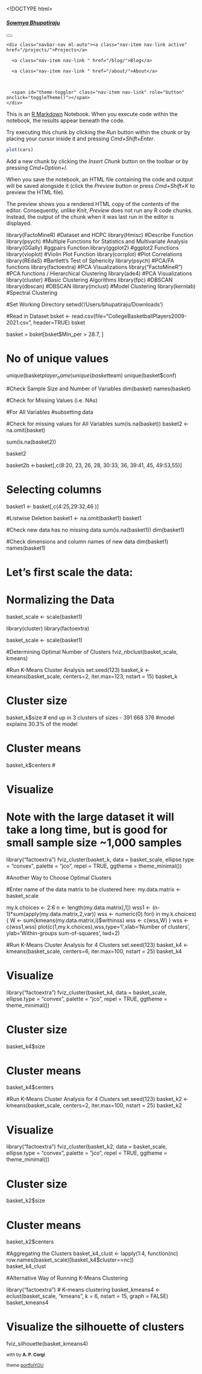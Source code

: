 <!DOCTYPE html>

<!--
  portfolYOU Jekyll theme by Youssef Raafat
  Free for personal and commercial use under the MIT license
  https://github.com/YoussefRaafatNasry/portfolYOU
-->

<html lang="en" class="h-100">

<head>

  
  
  

  

  <meta charset="utf-8">
  <meta http-equiv="X-UA-Compatible" content="IE=edge">
  <meta name="viewport" content="width=device-width, initial-scale=1">

  <meta property="og:type" content="website">
  <meta property="og:title" content="R Notebook">
  <meta property="og:description" content="I am definitely not a corgi!">
  <meta property="og:image" content="https://dogtime.com/assets/uploads/gallery/pembroke-welsh-corgi-dog-breed-pictures/prance-8.jpg">

  <title>R Notebook</title>
  <meta name="description" content="I am definitely not a corgi!">

  <link rel="shortcut icon" type="image/x-icon" href="/assets/favicon.ico">

  <!-- Theme style -->
  <script src="/assets/js/theme.js"></script>

  <!-- Font Awesome CDN -->
  <link rel="stylesheet" href="https://use.fontawesome.com/releases/v5.10.0/css/all.css">

  <!-- Bootstrap CSS CDN -->
  <link rel="stylesheet" href="https://cdn.jsdelivr.net/npm/bootstrap@4.6.0/dist/css/bootstrap.min.css">

  <!-- Animate CSS CDN -->
  <link rel="stylesheet" href="https://cdnjs.cloudflare.com/ajax/libs/animate.css/3.7.0/animate.css">

  <!-- Custom CSS -->
  <link rel="stylesheet" href="/assets/css/style.css">

</head>

<body class="h-100 d-flex flex-column">

  <main class="flex-shrink-0 container mt-5">
    <nav class="navbar navbar-expand-lg navbar-themed">

  <a class="navbar-brand" href="/"><h5><b>Sowmya Bhupatiraju</b></h5></a>

  <button class="navbar-toggler" type="button" data-toggle="collapse" data-target="#navbarNavAltMarkup" aria-controls="navbarNavAltMarkup" aria-expanded="false" aria-label="Toggle navigation">
    <i class="fas fa-1x fa-bars text-themed"></i>
  </button>

  <div class="collapse navbar-collapse" id="navbarNavAltMarkup">
    <div class="navbar-nav ml-auto"><a class="nav-item nav-link active" href="/projects/">Projects</a>

      <a class="nav-item nav-link " href="/blog/">Blog</a>

      <a class="nav-item nav-link " href="/about/">About</a>

      

      <span id="theme-toggler" class="nav-item nav-link" role="button" onclick="toggleTheme()"></span>
    </div>
  </div>

</nav>
    <div class="col-lg-10 mx-auto mt-5 markdown-body">
  This is an [R Markdown](http://rmarkdown.rstudio.com) Notebook. When you execute code within the notebook, the results appear beneath the code. 

Try executing this chunk by clicking the *Run* button within the chunk or by placing your cursor inside it and pressing *Cmd+Shift+Enter*. 

```r
plot(cars)
```

Add a new chunk by clicking the *Insert Chunk* button on the toolbar or by pressing *Cmd+Option+I*.

When you save the notebook, an HTML file containing the code and output will be saved alongside it (click the *Preview* button or press *Cmd+Shift+K* to preview the HTML file). 

The preview shows you a rendered HTML copy of the contents of the editor. Consequently, unlike *Knit*, *Preview* does not run any R code chunks. Instead, the output of the chunk when it was last run in the editor is displayed.



library(FactoMineR) #Dataset and HCPC
library(Hmisc) #Describe Function
library(psych) #Multiple Functions for Statistics and Multivariate Analysis
library(GGally) #ggpairs Function
library(ggplot2) #ggplot2 Functions
library(vioplot) #Violin Plot Function
library(corrplot) #Plot Correlations
library(REdaS) #Bartlett's Test of Sphericity
library(psych) #PCA/FA functions
library(factoextra) #PCA Visualizations
library("FactoMineR") #PCA functions / Hierarchical Clustering
library(ade4) #PCA Visualizations
library(cluster) #Basic Clustering Algorithms
library(fpc) #DBSCAN
library(dbscan) #DBSCAN
library(mclust) #Model Clustering
library(kernlab) #Spectral Clustering


#Set Working Directory
setwd('/Users/bhupatiraju/Downloads')

#Read in Dataset
bsket <- read.csv(file="CollegeBasketballPlayers2009-2021.csv", header=TRUE)
bsket
 
basket = bsket[bsket$Min_per > 28.7, ]

# No of unique values
unique(basket$player_name)
unique(basket$team)
unique(basket$conf)


#Check Sample Size and Number of Variables
dim(basket)
names(basket)


#Check for Missing Values (i.e. NAs)

#For All Variables
#subsetting data

#Check for missing values for All Variables
sum(is.na(basket))
basket2 <- na.omit(basket)

sum(is.na(basket2))

basket2

basket2b <-basket[,c(8:20, 23, 26, 28, 30:33, 36, 39:41, 45, 49:53,55)]

# Selecting columns
basket1 <- basket[,c(4:25,29:32,46 )]

#Listwise Deletion
basket1 <- na.omit(basket1)
basket1 

#Check new data has no missing data
sum(is.na(basket1))
dim(basket1)


#Check dimensions and column names of new data 
dim(basket1)
names(basket1)


# Let's first scale the data:
# Normalizing the Data
basket_scale <- scale(basket1) 

library(cluster)
library(factoextra)

basket_scale <- scale(basket1) 

#Determining Optimal Number of Clusters
fviz_nbclust(basket_scale, kmeans)


#Run K-Means Cluster Analysis
set.seed(123)
basket_k <- kmeans(basket_scale, centers=2, iter.max=123, nstart = 15)
basket_k


# Cluster size
basket_k$size
# end up in 3 clusters of sizes - 391 668 376
#model explains 30.3% of the model

# Cluster means
basket_k$centers
#

# Visualize
# Note with the large dataset it will take a long time, but is good for small sample size ~1,000 samples
library("factoextra")
fviz_cluster(basket_k, data = basket_scale, 
             ellipse.type = "convex",
             palette = "jco",
             repel = TRUE,
             ggtheme = theme_minimal())


#Another Way to Choose Optimal Clusters

#Enter name of the data matrix to be clustered here:
my.data.matrix <- basket_scale


my.k.choices <- 2:6
n <- length(my.data.matrix[,1])
wss1 <- (n-1)*sum(apply(my.data.matrix,2,var))
wss <- numeric(0)
for(i in my.k.choices) {
  W <- sum(kmeans(my.data.matrix,i)$withinss)
  wss <- c(wss,W)
}
wss <- c(wss1,wss)
plot(c(1,my.k.choices),wss,type='l',xlab='Number of clusters', ylab='Within-groups sum-of-squares', lwd=2)



#Run K-Means Cluster Analysis for 4 Clusters
set.seed(123)
basket_k4 <- kmeans(basket_scale, centers=6, iter.max=100, nstart = 25)
basket_k4

# Visualize
library("factoextra")
fviz_cluster(basket_k4, data = basket_scale, 
             ellipse.type = "convex",
             palette = "jco",
             repel = TRUE,
             ggtheme = theme_minimal())

# Cluster size
basket_k4$size

# Cluster means
basket_k4$centers




#Run K-Means Cluster Analysis for 4 Clusters
set.seed(123)
basket_k2 <- kmeans(basket_scale, centers=2, iter.max=100, nstart = 25)
basket_k2

# Visualize
library("factoextra")
fviz_cluster(basket_k2, data = basket_scale, 
             ellipse.type = "convex",
             palette = "jco",
             repel = TRUE,
             ggtheme = theme_minimal())

# Cluster size
basket_k2$size

# Cluster means
basket_k2$centers

#Aggregating the Clusters
basket_k4_clust <- lapply(1:4, function(nc) row.names(basket_scale)[basket_k4$cluster==nc])  
basket_k4_clust 


#Alternative Way of Running K-Means Clustering

library("factoextra")
# K-means clustering
basket_kmeans4 <- eclust(basket_scale, "kmeans", k = 6,
                            nstart = 15, graph = FALSE)
basket_kmeans4


# Visualize the silhouette of clusters
fviz_silhouette(basket_kmeans4)







</div>
  </main>
  <footer class="mt-auto py-3 text-center">

  <small class="text-muted mb-2">
    <i class="fas fa-code"></i> with <i class="fas fa-heart"></i>
    by <strong>A. P. Corgi</strong>
  </small>

  <div class="container-fluid justify-content-center"><a class="social mx-1"  href="mailto:username@domain.com"
       style="color: #6c757d"
       onMouseOver="this.style.color='#db4437'"
       onMouseOut="this.style.color='#6c757d'">
      <i class="fas fa-envelope fa-1x"></i>
    </a><a class="social mx-1"  href="https://www.github.com/jnaiman"
       style="color: #6c757d"
       onMouseOver="this.style.color='#333333'"
       onMouseOut="this.style.color='#6c757d'">
      <i class="fab fa-github fa-1x"></i>
    </a><a class="social mx-1"  href="https://www.twitter.com/your_username"
       style="color: #6c757d"
       onMouseOver="this.style.color='#1da1f2'"
       onMouseOut="this.style.color='#6c757d'">
      <i class="fab fa-twitter fa-1x"></i>
    </a><a class="social mx-1"  href="https://www.youtube.com/your_channel_name"
       style="color: #6c757d"
       onMouseOver="this.style.color='#ff0000'"
       onMouseOut="this.style.color='#6c757d'">
      <i class="fab fa-youtube fa-1x"></i>
    </a>

</div><small id="attribution">
    theme <a href="https://github.com/YoussefRaafatNasry/portfolYOU">portfolYOU</a>
  </small>

</footer>




  
  <!-- GitHub Buttons -->
<script async defer src="https://buttons.github.io/buttons.js"></script>

<!-- jQuery CDN -->
<script src="https://ajax.googleapis.com/ajax/libs/jquery/3.3.1/jquery.min.js"></script>

<!-- Popper.js CDN -->
<script src="https://cdnjs.cloudflare.com/ajax/libs/popper.js/1.14.6/umd/popper.min.js"></script>

<!-- Bootstrap JS CDN -->
<script src="https://stackpath.bootstrapcdn.com/bootstrap/4.3.1/js/bootstrap.min.js"></script>

<!-- wow.js CDN & Activation -->
<script src="https://cdnjs.cloudflare.com/ajax/libs/wow/1.1.2/wow.js"></script>
<script> new WOW().init(); </script>

<!-- Initialize all tooltips -->
<script>
$(function () {
    $('[data-toggle="tooltip"]').tooltip()
})
</script>
</body>

</html>
